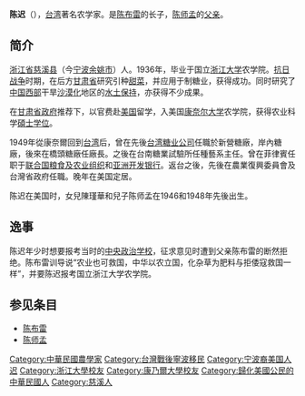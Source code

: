 {{Infobox_people
| name = 陳迟
| image name =
| width = 
| now = [[台湾|台湾]]著名农学家
| period =
| sex = 男 
| native place = [[寧波|寧波]]
| nationality = {{ROC}}
| date of birth =1914年7月18日
| date of death ={{death date and age|2007|12|28|1914|7|18}}
| party = 
| place of birth = {{ROC-1912|浙江省}}[[慈溪县|慈溪县]]
| place of death = {{TWN}}
| relatives =[[陈布雷|陈布雷]]（父）杨宏农（母）
| spouse   =　（妻）[[陈王世璽|陈王世璽]]
| children   =　（女）[[陈瑾華|陈瑾華]]（子）[[陈师孟|陈师孟]]
|educate = 
* 国立[[浙江大学|浙江大学]]农学院
*美国[[康奈尔大学|康奈尔大学]]农学院农业科学[[碩士|碩士]]
| past = 
* [[台湾糖业公司|台湾糖业公司]]
*[[联合国粮食及农业组织|联合国粮食及农业组织]]
*[[亚洲开发银行|亚洲开发银行]]
}}
'''陈迟'''（{{bd|1914年|7月18日|2007年|12月28日}}），[[台湾|台湾]]著名农学家。是[[陈布雷|陈布雷]]的长子，[[陈师孟|陈师孟]]的[[父亲|父亲]]。

==简介==

[[浙江省|浙江省]][[慈溪县|慈溪县]]（今[[宁波|宁波]][[余姚市|余姚市]]）人。1936年，毕业于国立[[浙江大学|浙江大学]]农学院。[[抗日战争|抗日战争]]时期，在后方[[甘肃省|甘肃省]]研究引种[[甜菜|甜菜]]，并应用于制糖业，获得成功。同时研究了[[中国西部|中国西部]]干旱[[沙漠化|沙漠化]]地区的[[水土保持|水土保持]]，亦获得不少成果。

在[[甘肃省政府|甘肃省政府]]推荐下，以官费赴[[美国|美国]]留学，入美国[[康奈尔大学|康奈尔大学]]农学院，获得农业科学[[碩士|碩士]][[学位|学位]]。

1949年從康奈爾回到[[台湾|台湾]]后，曾在先後[[台湾糖业公司|台湾糖业公司]]任職於新營糖廠，岸內糖廠，後來在橋頭糖廠任廠長。之後在台南糖業試驗所任種藝系主任。曾在菲律賓任职于[[联合国粮食及农业组织|联合国粮食及农业组织]]和[[亚洲开发银行|亚洲开发银行]]。返台之後，先後在農業復興委員會及台灣省政府任職。晚年在美国定居。

陈迟在美国时，女兒陳瑾華和兒子陈师孟在1946和1948年先後出生。

==逸事==

陈迟年少时想要报考当时的[[中央政治学校|中央政治学校]]，征求意见时遭到父亲陈布雷的断然拒绝。陈布雷训导说“农业也可救国，中华以农立国，化杂草为肥料与拒倭寇救国一样”，并要陈迟报考国立浙江大学农学院。

==参见条目==
* [[陈布雷|陈布雷]]
* [[陈师孟|陈师孟]]

{{DEFAULTSORT:CHEN}}
[[Category:中華民國農學家|Category:中華民國農學家]]
[[Category:台灣戰後寧波移民|Category:台灣戰後寧波移民]]
[[Category:宁波裔美国人|Category:宁波裔美国人]]
[[Category:陈布雷家族|迟]]
[[Category:浙江大學校友|Category:浙江大學校友]]
[[Category:康乃爾大學校友|Category:康乃爾大學校友]]
[[Category:歸化美國公民的中華民國人|Category:歸化美國公民的中華民國人]]
[[Category:慈溪人|Category:慈溪人]]